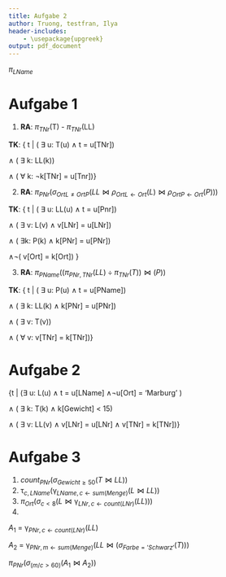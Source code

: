 ```yaml
---
title: Aufgabe 2
author: Truong, testfran, Ilya
header-includes:
    - \usepackage{upgreek}
output: pdf_document
---
```


\large$\pi_{LName}$

# Aufgabe 1

1. **RA**:
$\pi_{TNr}$(T) -  $\pi_{TNr}$(LL)

**TK**: { t $|$ ( $\exists$ u: T(u) $\wedge$ t = u[TNr])

$\wedge$ ( $\exists$ k: LL(k))

$\wedge$ ( $\forall$ k: $\neg$k[TNr] = u[Tnr])}

2. **RA**:
$\pi_{PNr}(\sigma_{OrtL\neq OrtP}(LL \Join \rho_{OrtL \leftarrow Ort}(L) \Join \rho_{OrtP \leftarrow Ort}(P)))$

**TK**: { t $|$ ( $\exists$ u: LL(u) $\wedge$ t = u[Pnr])

$\wedge$ ( $\exists$ v: L(v) $\wedge$ v[LNr] = u[LNr])

$\wedge$ ( $\exists$k: P(k) $\wedge$ k[PNr] = u[PNr])

$\wedge\neg$( v[Ort] = k[Ort])
}

3. **RA**:
$\pi_{PName}(( \pi_{PNr,TNr}(LL) \div \pi_{TNr}(T))\Join (P))$

**TK**: { t $|$ ( $\exists$ u: P(u) $\wedge$ t = u[PName])

$\wedge$ ( $\exists$ k: LL(k) $\wedge$ k[PNr] = u[PNr])

$\wedge$ ( $\exists$ v: T(v))

$\wedge$ ( $\forall$ v: v[TNr] = k[TNr])}

# Aufgabe 2
{t $|$ ($\exists$ u: L(u) $\wedge$ t = u[LName] $\wedge \neg$u[Ort] = 'Marburg' )

$\wedge$ ( $\exists$ k: T(k) $\wedge$ k[Gewicht] $<$ 15)

$\wedge$ ( $\exists$ v: LL(v) $\wedge$ v[LNr] = u[LNr] $\wedge$ v[TNr] = k[TNr])}

# Aufgabe 3
1.
$count_{PNr}(\sigma_{Gewicht \geq 50}(T \Join LL))$
2.
$\uptau_{c,LName}(\upgamma_{LName,c \leftarrow sum(Menge)}(L \Join LL))$
3.
$\pi_{Ort}(\sigma_{c < 8} (L \Join \upgamma_{LNr, c \leftarrow count(LNr)} (LL)))$
4.

$A_1$ = $\upgamma_{PNr, c \leftarrow count(LNr)}(LL)$

$A_2$ = $\upgamma_{PNr, m \leftarrow sum(Menge)}(LL \Join (\sigma_{Farbe = 'Schwarz'}(T)))$


$\pi_{PNr}(\sigma_{(m/c > 60)}(A_1 \Join A_2))$
